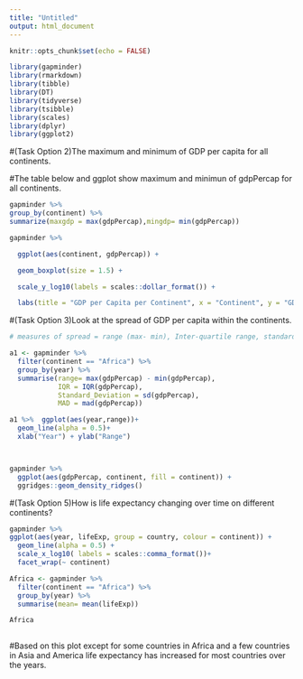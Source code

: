 ```yaml
---
title: "Untitled"
output: html_document
---
```

```r
knitr::opts_chunk$set(echo = FALSE)
```

```r
library(gapminder) 
library(rmarkdown)
library(tibble)
library(DT)
library(tidyverse)
library(tsibble)
library(scales)
library(dplyr)
library(ggplot2)
```


#(Task Option 2)The maximum and minimum of GDP per capita for all continents.

#The table below and ggplot show maximum and minimun of gdpPercap for all continents.

```r
gapminder %>% 
group_by(continent) %>% 
summarize(maxgdp = max(gdpPercap),mingdp= min(gdpPercap))
```



```r
gapminder %>%

  ggplot(aes(continent, gdpPercap)) +

  geom_boxplot(size = 1.5) +

  scale_y_log10(labels = scales::dollar_format()) +

  labs(title = "GDP per Capita per Continent", x = "Continent", y = "GDP per Capita")
```



#(Task Option 3)Look at the spread of GDP per capita within the continents.

```r
# measures of spread = range (max- min), Inter-quartile range, standard deviation, median absolute deviation

a1 <- gapminder %>%
  filter(continent == "Africa") %>%
  group_by(year) %>%
  summarise(range= max(gdpPercap) - min(gdpPercap),
            IQR = IQR(gdpPercap),
            Standard_Deviation = sd(gdpPercap),
            MAD = mad(gdpPercap))

a1 %>%  ggplot(aes(year,range))+
  geom_line(alpha = 0.5)+
  xlab("Year") + ylab("Range")



gapminder %>% 
  ggplot(aes(gdpPercap, continent, fill = continent)) +
  ggridges::geom_density_ridges()

```





#(Task Option 5)How is life expectancy changing over time on different continents?


```r
gapminder %>%
ggplot(aes(year, lifeExp, group = country, colour = continent)) +
  geom_line(alpha = 0.5) +
  scale_x_log10( labels = scales::comma_format())+
  facet_wrap(~ continent)

Africa <- gapminder %>%
  filter(continent == "Africa") %>%
  group_by(year) %>%
  summarise(mean= mean(lifeExp))

Africa
  


```

#Based on this plot except for some countries in Africa and a few countries in Asia and America life expectancy has increased for most countries over the years. 